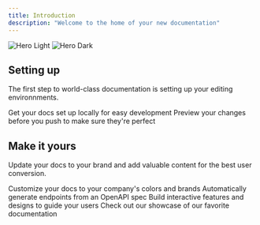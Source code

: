 ```yaml
---
title: Introduction
description: "Welcome to the home of your new documentation"
---
```


<img className="block dark:hidden" src="../images/hero-dark.svg" alt="Hero Light" />
<img
  className="hidden dark:block"
  src="../images/hero-dark.svg"
  alt="Hero Dark"
/>

## Setting up

The first step to world-class documentation is setting up your editing environnments.

<CardGroup cols={2}>
  <Card
    title="Edit Your Docs"
    icon="pen-to-square"
    href="https://mintlify.com/docs/quickstart"
    >
    Get your docs set up locally for easy development
  </Card>
  <Card
    title="Preview Changes"
    icon="image"
    href="https://mintlify.com/docs/development">
    Preview your changes before you push to make sure they're perfect
  </Card>
</CardGroup>

## Make it yours

Update your docs to your brand and add valuable content for the best user conversion.

<CardGroup cols={2}>
  <Card
    title="Customize Style"
    icon="palette"
    href="https://mintlify.com/docs/settings/global">
    Customize your docs to your company's colors and brands
  </Card>
  <Card
    title="Reference APIs"
    icon="code"
    href="https://mintlify.com/docs/api-playground/openapi">
    Automatically generate endpoints from an OpenAPI spec
  </Card>
  <Card
    title="Add Components"
    icon="screwdriver-wrench"
    href="https://mintlify.com/docs/components/accordion">
    Build interactive features and designs to guide your users
  </Card>
  <Card
    title="Get Inspiration"
    icon="stars"
    href="https://mintlify.com/showcase">
    Check out our showcase of our favorite documentation
  </Card>
</CardGroup>

